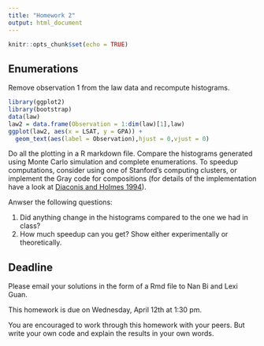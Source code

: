 ```yaml
---
title: "Homework 2"
output: html_document
---
```


```r
knitr::opts_chunk$set(echo = TRUE)
```

## Enumerations

Remove observation 1 from the law data and recompute histograms. 

```r
library(ggplot2)
library(bootstrap)
data(law)
law2 = data.frame(Observation = 1:dim(law)[1],law)
ggplot(law2, aes(x = LSAT, y = GPA)) + 
  geom_text(aes(label = Observation),hjust = 0,vjust = 0)
```

Do all the plotting in a R markdown file. Compare the histograms generated using Monte Carlo simulation and complete enumerations. To speedup computations, consider using one of Stanford's computing clusters, or implement the Gray code for compositions (for details of the implementation have a look at [Diaconis and Holmes 1994](http://statweb.stanford.edu/~cgates/PERSI/papers/graycodes.pdf)). 

Anwser the following questions:

1. Did anything change in the histograms compared to the one we had in class? 
2. How much speedup can you get? Show either experimentally or theoretically.

## Deadline

Please email your solutions in the form of a Rmd file to Nan Bi and Lexi Guan.

This homework is due on Wednesday, April 12th at 1:30 pm.

You are encouraged to work through this homework with your peers. But write your own code and explain the results in your own words. 
